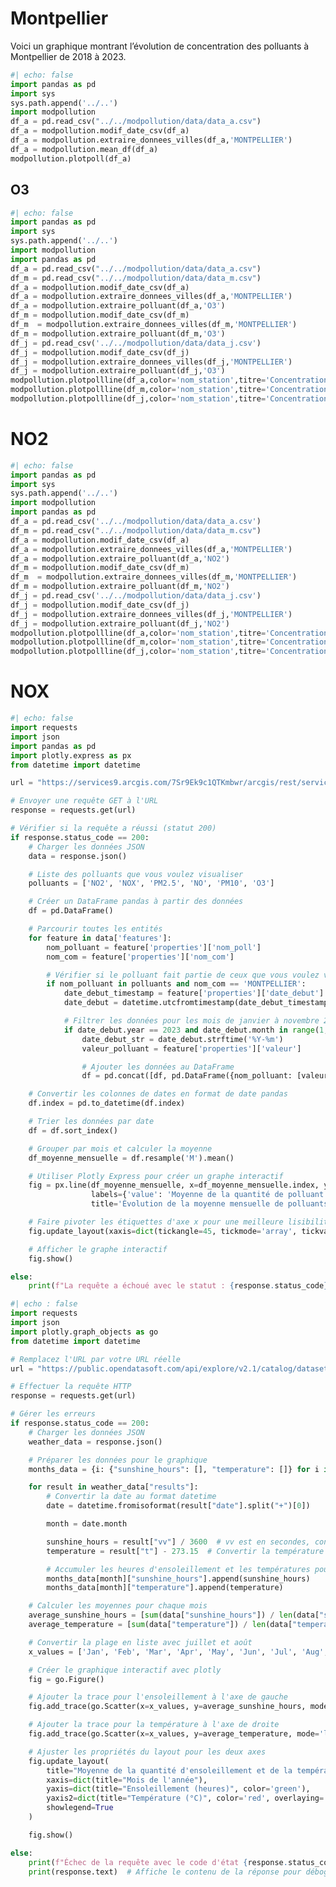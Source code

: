 # Montpellier

Voici un graphique montrant l'évolution de concentration des polluants à Montpellier de 2018 à 2023.

```python
#| echo: false
import pandas as pd
import sys
sys.path.append('../..')
import modpollution
df_a = pd.read_csv("../../modpollution/data/data_a.csv")
df_a = modpollution.modif_date_csv(df_a)
df_a = modpollution.extraire_donnees_villes(df_a,'MONTPELLIER')
df_a = modpollution.mean_df(df_a)
modpollution.plotpoll(df_a)
```

## O3

```python
#| echo: false
import pandas as pd
import sys
sys.path.append('../..')
import modpollution
import pandas as pd
df_a = pd.read_csv("../../modpollution/data/data_a.csv")
df_m = pd.read_csv("../../modpollution/data/data_m.csv")
df_a = modpollution.modif_date_csv(df_a)
df_a = modpollution.extraire_donnees_villes(df_a,'MONTPELLIER')
df_a = modpollution.extraire_polluant(df_a,'O3')
df_m = modpollution.modif_date_csv(df_m)
df_m  = modpollution.extraire_donnees_villes(df_m,'MONTPELLIER')
df_m = modpollution.extraire_polluant(df_m,'O3')
df_j = pd.read_csv('../../modpollution/data/data_j.csv')
df_j = modpollution.modif_date_csv(df_j)
df_j = modpollution.extraire_donnees_villes(df_j,'MONTPELLIER')
df_j = modpollution.extraire_polluant(df_j,'O3')
modpollution.plotpollline(df_a,color='nom_station',titre='Concentration O3 à Montpellier par station (5 dernières années)')
modpollution.plotpollline(df_m,color='nom_station',titre='Concentration O3 à Montpellier en 2022-2023')
modpollution.plotpollline(df_j,color='nom_station',titre='Concentration O3 à Montpellier le mois dernier')
```

# NO2

```python
#| echo: false
import pandas as pd
import sys
sys.path.append('../..')
import modpollution
import pandas as pd
df_a = pd.read_csv('../../modpollution/data/data_a.csv')
df_m = pd.read_csv("../../modpollution/data/data_m.csv")
df_a = modpollution.modif_date_csv(df_a)
df_a = modpollution.extraire_donnees_villes(df_a,'MONTPELLIER')
df_a = modpollution.extraire_polluant(df_a,'NO2')
df_m = modpollution.modif_date_csv(df_m)
df_m  = modpollution.extraire_donnees_villes(df_m,'MONTPELLIER')
df_m = modpollution.extraire_polluant(df_m,'NO2')
df_j = pd.read_csv('../../modpollution/data/data_j.csv')
df_j = modpollution.modif_date_csv(df_j)
df_j = modpollution.extraire_donnees_villes(df_j,'MONTPELLIER')
df_j = modpollution.extraire_polluant(df_j,'NO2')
modpollution.plotpollline(df_a,color='nom_station',titre='Concentration en NO2 à Montpellier par station (5 dernières années)')
modpollution.plotpollline(df_m,color='nom_station',titre='Concentration en NO2 à Montpellier en 2022-2023')
modpollution.plotpollline(df_j,color='nom_station',titre='Concentration en NO2 à Montpellier le mois dernier')

```


# NOX



```python
#| echo: false
import requests
import json
import pandas as pd
import plotly.express as px
from datetime import datetime

url = "https://services9.arcgis.com/7Sr9Ek9c1QTKmbwr/arcgis/rest/services/mesures_occitanie_mensuelle_poll_princ/FeatureServer/0/query?outFields=*&where=1%3D1&f=geojson"

# Envoyer une requête GET à l'URL
response = requests.get(url)

# Vérifier si la requête a réussi (statut 200)
if response.status_code == 200:
    # Charger les données JSON
    data = response.json()

    # Liste des polluants que vous voulez visualiser
    polluants = ['NO2', 'NOX', 'PM2.5', 'NO', 'PM10', 'O3']

    # Créer un DataFrame pandas à partir des données
    df = pd.DataFrame()

    # Parcourir toutes les entités
    for feature in data['features']:
        nom_polluant = feature['properties']['nom_poll']
        nom_com = feature['properties']['nom_com']

        # Vérifier si le polluant fait partie de ceux que vous voulez visualiser et si la ville est Montpellier
        if nom_polluant in polluants and nom_com == 'MONTPELLIER':
            date_debut_timestamp = feature['properties']['date_debut'] / 1000  # Convertir en secondes
            date_debut = datetime.utcfromtimestamp(date_debut_timestamp)

            # Filtrer les données pour les mois de janvier à novembre 2023
            if date_debut.year == 2023 and date_debut.month in range(1, 12):
                date_debut_str = date_debut.strftime('%Y-%m')
                valeur_polluant = feature['properties']['valeur']

                # Ajouter les données au DataFrame
                df = pd.concat([df, pd.DataFrame({nom_polluant: [valeur_polluant]}, index=[date_debut_str])])

    # Convertir les colonnes de dates en format de date pandas
    df.index = pd.to_datetime(df.index)

    # Trier les données par date
    df = df.sort_index()

    # Grouper par mois et calculer la moyenne
    df_moyenne_mensuelle = df.resample('M').mean()

    # Utiliser Plotly Express pour créer un graphe interactif
    fig = px.line(df_moyenne_mensuelle, x=df_moyenne_mensuelle.index, y=polluants,
                  labels={'value': 'Moyenne de la quantité de polluant', 'index': 'Mois de l\'année 2023'},
                  title='Évolution de la moyenne mensuelle de polluants à Montpellier en 2023')

    # Faire pivoter les étiquettes d'axe x pour une meilleure lisibilité
    fig.update_layout(xaxis=dict(tickangle=45, tickmode='array', tickvals=df_moyenne_mensuelle.index))

    # Afficher le graphe interactif
    fig.show()

else:
    print(f"La requête a échoué avec le statut : {response.status_code}")
```


```python
#| echo : false
import requests
import json
import plotly.graph_objects as go
from datetime import datetime

# Remplacez l'URL par votre URL réelle
url = "https://public.opendatasoft.com/api/explore/v2.1/catalog/datasets/donnees-synop-essentielles-omm/records?limit=100&refine=nom%3A%22MONTPELLIER%22"

# Effectuer la requête HTTP
response = requests.get(url)

# Gérer les erreurs
if response.status_code == 200:
    # Charger les données JSON
    weather_data = response.json()

    # Préparer les données pour le graphique
    months_data = {i: {"sunshine_hours": [], "temperature": []} for i in range(1, 13)}

    for result in weather_data["results"]:
        # Convertir la date au format datetime
        date = datetime.fromisoformat(result["date"].split("+")[0])

        month = date.month

        sunshine_hours = result["vv"] / 3600  # vv est en secondes, convertir en heures
        temperature = result["t"] - 273.15  # Convertir la température de Kelvin à Celsius

        # Accumuler les heures d'ensoleillement et les températures pour chaque mois
        months_data[month]["sunshine_hours"].append(sunshine_hours)
        months_data[month]["temperature"].append(temperature)

    # Calculer les moyennes pour chaque mois
    average_sunshine_hours = [sum(data["sunshine_hours"]) / len(data["sunshine_hours"]) if data["sunshine_hours"] else 0 for data in months_data.values()]
    average_temperature = [sum(data["temperature"]) / len(data["temperature"]) if data["temperature"] else 0 for data in months_data.values()]

    # Convertir la plage en liste avec juillet et août
    x_values = ['Jan', 'Feb', 'Mar', 'Apr', 'May', 'Jun', 'Jul', 'Aug', 'Sep', 'Oct', 'Nov', 'Dec']

    # Créer le graphique interactif avec plotly
    fig = go.Figure()

    # Ajouter la trace pour l'ensoleillement à l'axe de gauche
    fig.add_trace(go.Scatter(x=x_values, y=average_sunshine_hours, mode='lines+markers', name='Ensoleillement', yaxis='y', line=dict(color='green')))

    # Ajouter la trace pour la température à l'axe de droite
    fig.add_trace(go.Scatter(x=x_values, y=average_temperature, mode='lines+markers', name='Température', yaxis='y2', line=dict(color='red')))

    # Ajuster les propriétés du layout pour les deux axes
    fig.update_layout(
        title="Moyenne de la quantité d'ensoleillement et de la température par mois",
        xaxis=dict(title="Mois de l'année"),
        yaxis=dict(title="Ensoleillement (heures)", color='green'),
        yaxis2=dict(title="Température (°C)", color='red', overlaying='y', side='right'),
        showlegend=True
    )

    fig.show()

else:
    print(f"Échec de la requête avec le code d'état {response.status_code}")
    print(response.text)  # Affiche le contenu de la réponse pour déboguer

```

